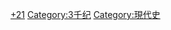 {{Catnav|頁面分類|历史|歷史學|年代学|世纪}}
{{Catnav|頁面分類|人文學科|歷史學|年代学|世纪}}

{{catmore}}

{{世纪分类|21|20|22}}
{{Commonscat|21st century}}

[[Category:世纪|+21]]
[[Category:3千纪|Category:3千纪]]
[[Category:現代史|Category:現代史]]